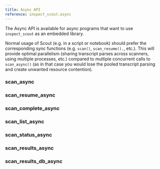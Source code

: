 ```yaml
---
title: Async API
reference: inspect_scout.async
---
```


::: {.callout-note}
The Async API is available for async programs that want to use `inspect_scout` as an embedded library. 

Normal usage of Scout (e.g. in a script or notebook) should prefer the corresponding sync functions (e.g. `scan()`, `scan_resume().`, etc.). This will provide optimal parallelism (sharing transcript parses across scanners, using multiple processes, etc.) compared to multiple concurrent calls to `scan_async()` (as in that case you would lose the pooled transcript parsing and create unwanted resource contention).
:::

### scan_async
### scan_resume_async
### scan_complete_async
### scan_list_async
### scan_status_async
### scan_results_async
### scan_results_db_async


